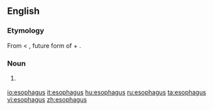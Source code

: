 ==English==
{{wikipedia}}

===Etymology===
From {{etyl|grc}} {{term|οἰσοφάγος||tr=oisophagos|sc=polytonic|lang=grc}} < {{term|οἰσέμεν||tr=oisemen|sc=polytonic|lang=grc}}, future form of {{term|φέρω||I carry|tr=pherō|sc=polytonic|lang=grc}} + {{term|ἔφαγον||I ate|tr=ephagon|sc=polytonic|lang=grc}}.

===Noun===
{{en-noun|esophag|i}}

# {{anatomy|US}} {{alternative spelling of|[[oesophagus]]}}

[[io:esophagus]]
[[it:esophagus]]
[[hu:esophagus]]
[[ru:esophagus]]
[[ta:esophagus]]
[[vi:esophagus]]
[[zh:esophagus]]